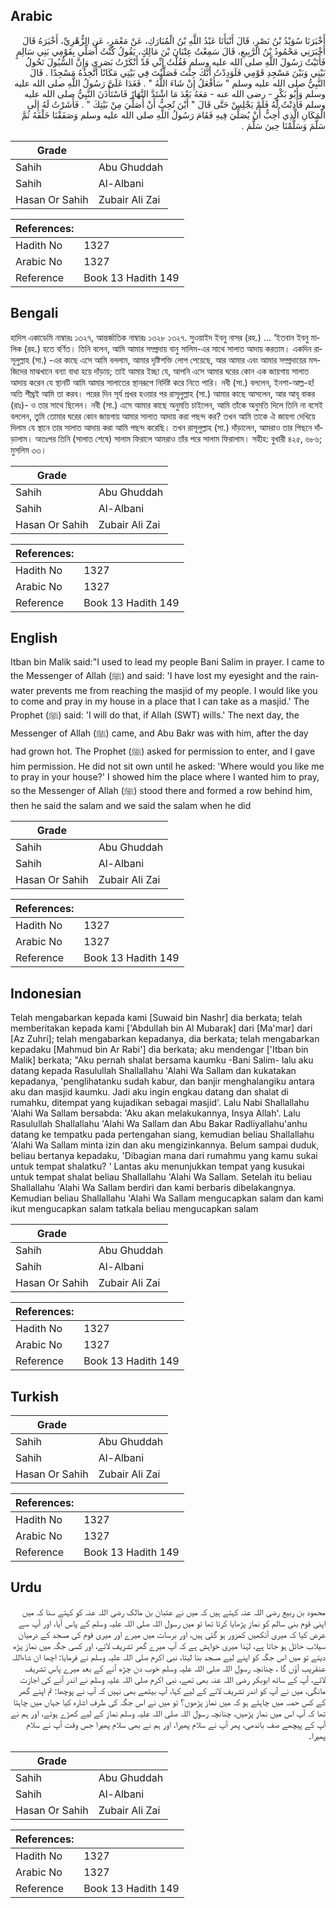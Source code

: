 ## Arabic


<div dir="rtl" lang="ar" style={{fontSize:'larger',backgroundColor:'#f8f9fa',padding:20}}>
أَخْبَرَنَا سُوَيْدُ بْنُ نَصْرٍ، قَالَ أَنْبَأَنَا عَبْدُ اللَّهِ بْنُ الْمُبَارَكِ، عَنْ مَعْمَرٍ، عَنِ الزُّهْرِيِّ، أَخْبَرَهُ قَالَ أَخْبَرَنِي مَحْمُودُ بْنُ الرَّبِيعِ، قَالَ سَمِعْتُ عِتْبَانَ بْنَ مَالِكٍ، يَقُولُ كُنْتُ أُصَلِّي بِقَوْمِي بَنِي سَالِمٍ فَأَتَيْتُ رَسُولَ اللَّهِ صلى الله عليه وسلم فَقُلْتُ إِنِّي قَدْ أَنْكَرْتُ بَصَرِي وَإِنَّ السُّيُولَ تَحُولُ بَيْنِي وَبَيْنَ مَسْجِدِ قَوْمِي فَلَوَدِدْتُ أَنَّكَ جِئْتَ فَصَلَّيْتَ فِي بَيْتِي مَكَانًا أَتَّخِذُهُ مَسْجِدًا ‏.‏ قَالَ النَّبِيُّ صلى الله عليه وسلم ‏"‏ سَأَفْعَلُ إِنْ شَاءَ اللَّهُ ‏"‏ ‏.‏ فَغَدَا عَلَىَّ رَسُولُ اللَّهِ صلى الله عليه وسلم وَأَبُو بَكْرٍ - رضى الله عنه - مَعَهُ بَعْدَ مَا اشْتَدَّ النَّهَارُ فَاسْتَأْذَنَ النَّبِيُّ صلى الله عليه وسلم فَأَذِنْتُ لَهُ فَلَمْ يَجْلِسْ حَتَّى قَالَ ‏"‏ أَيْنَ تُحِبُّ أَنْ أُصَلِّيَ مِنْ بَيْتِكَ ‏"‏ ‏.‏ فَأَشَرْتُ لَهُ إِلَى الْمَكَانِ الَّذِي أُحِبُّ أَنْ يُصَلِّيَ فِيهِ فَقَامَ رَسُولُ اللَّهِ صلى الله عليه وسلم وَصَفَفْنَا خَلْفَهُ ثُمَّ سَلَّمَ وَسَلَّمْنَا حِينَ سَلَّمَ ‏.‏
</div>
<div style={{backgroundColor:'#f8f9fa',padding:20, marginBottom: 10}}><table> <thead> <tr> <th>Grade</th> <th></th> </tr> </thead> <tbody> <tr><td>Sahih</td><td>Abu Ghuddah</td></tr><tr><td>Sahih</td><td>Al-Albani</td></tr><tr><td>Hasan Or Sahih</td><td>Zubair Ali Zai</td></tr></tbody></table><table> <thead> <tr> <th>References:</th> <th></th> </tr> </thead> <tbody><tr><td>Hadith No</td><td>1327</td></tr><tr><td>Arabic No</td><td>1327</td></tr><tr><td>Reference</td><td>Book 13 Hadith 149</td></tr></tbody></table></div>

## Bengali


<div dir="ltr" lang="bn" style={{fontSize:'larger',backgroundColor:'#f8f9fa',padding:20}}>
হাদিস একাডেমি নাম্বারঃ ১৩২৭, আন্তর্জাতিক নাম্বারঃ ১৩২৮ ১৩২৭. সুওয়াইদ ইবনু নাসর (রহ.) ... ‘ইতবান ইবনু মালিক (রহ.) হতে বর্ণিত। তিনি বলেন, আমি আমার সম্প্রদায় বানু সালিম-এর সাথে সালাত আদায় করতাম। একদিন রাসূলুল্লাহ (সা.) -এর কাছে এসে আমি বললাম, আমার দৃষ্টিশক্তি লোপ পেয়েছে, আর আমার এবং আমার সম্প্রদায়ের মসজিদের মাঝখানে বন্যা বাধা হয়ে দাঁড়ায়; তাই আমার ইচ্ছা যে, আপনি এসে আমার ঘরের কোন এক জায়গায় সালাত আদায় করেন যে স্থানটি আমি আমার সালাতের স্থানরূপে নির্দিষ্ট করে নিতে পারি। নবী (সা.) বললেন, ইনশা-আল্ল-হ! অতি শীঘ্রই আমি তা করব। পরের দিন সূর্য প্রখর হওয়ার পর রাসূলুল্লাহ (সা.) আমার কাছে আসলেন, আর আবূ বাকর (রাঃ)- ও তার সাথে ছিলেন। নবী (সা.) এসে আমার কাছে অনুমতি চাইলেন, আমি তাঁকে অনুমতি দিলে তিনি না বসেই বললেন, তুমি তোমার ঘরের কোন জায়গায় আমার সালাত আদায় করা পছন্দ কর? তখন আমি তাকে ঐ জায়গা দেখিয়ে দিলাম যে স্থানে তার সালাত আদায় করা আমি পছন্দ করেছি। তখন রাসূলুল্লাহ (সা.) দাঁড়ালেন, আমরাও তার পিছনে দাঁড়ালাম। অতঃপর তিনি (সালাত শেষে) সালাম ফিরালে আমরাও তাঁর পরে সালাম ফিরালাম। সহীহ: বুখারী ৪২৫, ৬৮৬; মুসলিম ৩৩।
</div>
<div style={{backgroundColor:'#f8f9fa',padding:20, marginBottom: 10}}><table> <thead> <tr> <th>Grade</th> <th></th> </tr> </thead> <tbody> <tr><td>Sahih</td><td>Abu Ghuddah</td></tr><tr><td>Sahih</td><td>Al-Albani</td></tr><tr><td>Hasan Or Sahih</td><td>Zubair Ali Zai</td></tr></tbody></table><table> <thead> <tr> <th>References:</th> <th></th> </tr> </thead> <tbody><tr><td>Hadith No</td><td>1327</td></tr><tr><td>Arabic No</td><td>1327</td></tr><tr><td>Reference</td><td>Book 13 Hadith 149</td></tr></tbody></table></div>

## English


<div dir="ltr" lang="en" style={{fontSize:'larger',backgroundColor:'#f8f9fa',padding:20}}>
Itban bin Malik said:"I used to lead my people Bani Salim in prayer. I came to the Messenger of Allah (ﷺ) and said: 'I have lost my eyesight and the rainwater prevents me from reaching the masjid of my people. I would like you to come and pray in my house in a place that I can take as a masjid.' The Prophet (ﷺ) said: 'I will do that, if Allah (SWT) wills.' The next day, the Messenger of Allah (ﷺ) came, and Abu Bakr was with him, after the day had grown hot. The Prophet (ﷺ) asked for permission to enter, and I gave him permission. He did not sit own until he asked: 'Where would you like me to pray in your house?' I showed him the place where I wanted him to pray, so the Messenger of Allah (ﷺ) stood there and formed a row behind him, then he said the salam and we said the salam when he did
</div>
<div style={{backgroundColor:'#f8f9fa',padding:20, marginBottom: 10}}><table> <thead> <tr> <th>Grade</th> <th></th> </tr> </thead> <tbody> <tr><td>Sahih</td><td>Abu Ghuddah</td></tr><tr><td>Sahih</td><td>Al-Albani</td></tr><tr><td>Hasan Or Sahih</td><td>Zubair Ali Zai</td></tr></tbody></table><table> <thead> <tr> <th>References:</th> <th></th> </tr> </thead> <tbody><tr><td>Hadith No</td><td>1327</td></tr><tr><td>Arabic No</td><td>1327</td></tr><tr><td>Reference</td><td>Book 13 Hadith 149</td></tr></tbody></table></div>

## Indonesian


<div dir="ltr" lang="id" style={{fontSize:'larger',backgroundColor:'#f8f9fa',padding:20}}>
Telah mengabarkan kepada kami [Suwaid bin Nashr] dia berkata; telah memberitakan kepada kami ['Abdullah bin Al Mubarak] dari [Ma'mar] dari [Az Zuhri]; telah mengabarkan kepadanya, dia berkata; telah mengabarkan kepadaku [Mahmud bin Ar Rabi'] dia berkata; aku mendengar ['Itban bin Malik] berkata; "Aku pernah shalat bersama kaumku -Bani Salim- lalu aku datang kepada Rasulullah Shallallahu 'Alahi Wa Sallam dan kukatakan kepadanya, 'penglihatanku sudah kabur, dan banjir menghalangiku antara aku dan masjid kaumku. Jadi aku ingin engkau datang dan shalat di rumahku, ditempat yang kujadikan sebagai masjid'. Lalu Nabi Shallallahu 'Alahi Wa Sallam bersabda: 'Aku akan melakukannya, Insya Allah'. Lalu Rasulullah Shallallahu 'Alahi Wa Sallam dan Abu Bakar Radliyallahu'anhu datang ke tempatku pada pertengahan siang, kemudian beliau Shallallahu 'Alahi Wa Sallam minta izin dan aku mengizinkannya. Belum sampai duduk, beliau bertanya kepadaku, 'Dibagian mana dari rumahmu yang kamu sukai untuk tempat shalatku? ' Lantas aku menunjukkan tempat yang kusukai untuk tempat shalat beliau Shallallahu 'Alahi Wa Sallam. Setelah itu beliau Shallallahu 'Alahi Wa Sallam berdiri dan kami berbaris dibelakangnya. Kemudian beliau Shallallahu 'Alahi Wa Sallam mengucapkan salam dan kami ikut mengucapkan salam tatkala beliau mengucapkan salam
</div>
<div style={{backgroundColor:'#f8f9fa',padding:20, marginBottom: 10}}><table> <thead> <tr> <th>Grade</th> <th></th> </tr> </thead> <tbody> <tr><td>Sahih</td><td>Abu Ghuddah</td></tr><tr><td>Sahih</td><td>Al-Albani</td></tr><tr><td>Hasan Or Sahih</td><td>Zubair Ali Zai</td></tr></tbody></table><table> <thead> <tr> <th>References:</th> <th></th> </tr> </thead> <tbody><tr><td>Hadith No</td><td>1327</td></tr><tr><td>Arabic No</td><td>1327</td></tr><tr><td>Reference</td><td>Book 13 Hadith 149</td></tr></tbody></table></div>

## Turkish


<div dir="ltr" lang="tr" style={{fontSize:'larger',backgroundColor:'#f8f9fa',padding:20}}>

</div>
<div style={{backgroundColor:'#f8f9fa',padding:20, marginBottom: 10}}><table> <thead> <tr> <th>Grade</th> <th></th> </tr> </thead> <tbody> <tr><td>Sahih</td><td>Abu Ghuddah</td></tr><tr><td>Sahih</td><td>Al-Albani</td></tr><tr><td>Hasan Or Sahih</td><td>Zubair Ali Zai</td></tr></tbody></table><table> <thead> <tr> <th>References:</th> <th></th> </tr> </thead> <tbody><tr><td>Hadith No</td><td>1327</td></tr><tr><td>Arabic No</td><td>1327</td></tr><tr><td>Reference</td><td>Book 13 Hadith 149</td></tr></tbody></table></div>

## Urdu


<div dir="rtl" lang="ur" style={{fontSize:'larger',backgroundColor:'#f8f9fa',padding:20}}>
محمود بن ربیع رضی اللہ عنہ کہتے ہیں کہ میں نے عتبان بن مالک رضی اللہ عنہ کو کہتے سنا کہ میں اپنی قوم بنی سالم کو نماز پڑھایا کرتا تھا تو میں رسول اللہ صلی اللہ علیہ وسلم کے پاس آیا، اور آپ سے عرض کیا کہ میری آنکھیں کمزور ہو گئی ہیں، اور برسات میں میرے اور میری قوم کی مسجد کے درمیان سیلاب حائل ہو جاتا ہے، لہٰذا میری خواہش ہے کہ آپ میرے گھر تشریف لاتے، اور کسی جگہ میں نماز پڑھ دیتے تو میں اس جگہ کو اپنے لیے مسجد بنا لیتا، نبی اکرم صلی اللہ علیہ وسلم نے فرمایا: اچھا ان شاءاللہ عنقریب آؤں گا ، چنانچہ رسول اللہ صلی اللہ علیہ وسلم خوب دن چڑھ آنے کے بعد میرے پاس تشریف لائے، آپ کے ساتھ ابوبکر رضی اللہ عنہ بھی تھے، نبی اکرم صلی اللہ علیہ وسلم نے اندر آنے کی اجازت مانگی، میں نے آپ کو اندر تشریف لانے کے لیے کہا، آپ بیٹھے بھی نہیں کہ آپ نے پوچھا: تم اپنے گھر کے کس حصہ میں چاہتے ہو کہ میں نماز پڑھوں؟ تو میں نے اس جگہ کی طرف اشارہ کیا جہاں میں چاہتا تھا کہ آپ اس میں نماز پڑھیں، چنانچہ رسول اللہ صلی اللہ علیہ وسلم نماز کے لیے کھڑے ہوئے، اور ہم نے آپ کے پیچھے صف باندھی، پھر آپ نے سلام پھیرا، اور ہم نے بھی سلام پھیرا جس وقت آپ نے سلام پھیرا۔
</div>
<div style={{backgroundColor:'#f8f9fa',padding:20, marginBottom: 10}}><table> <thead> <tr> <th>Grade</th> <th></th> </tr> </thead> <tbody> <tr><td>Sahih</td><td>Abu Ghuddah</td></tr><tr><td>Sahih</td><td>Al-Albani</td></tr><tr><td>Hasan Or Sahih</td><td>Zubair Ali Zai</td></tr></tbody></table><table> <thead> <tr> <th>References:</th> <th></th> </tr> </thead> <tbody><tr><td>Hadith No</td><td>1327</td></tr><tr><td>Arabic No</td><td>1327</td></tr><tr><td>Reference</td><td>Book 13 Hadith 149</td></tr></tbody></table></div>